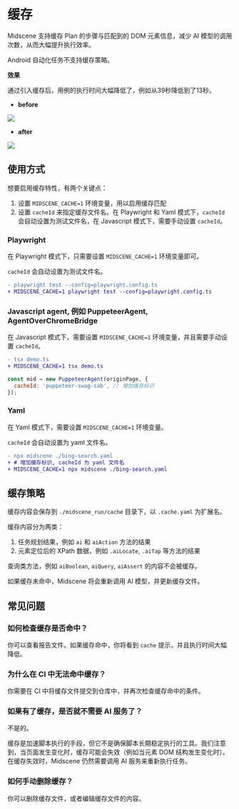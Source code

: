 # 缓存

Midscene 支持缓存 Plan 的步骤与匹配到的 DOM 元素信息，减少 AI 模型的调用次数，从而大幅提升执行效率。

Android 自动化任务不支持缓存策略。

**效果**

通过引入缓存后，用例的执行时间大幅降低了，例如从39秒降低到了13秒。

* **before**

![](/cache/no-cache-time.png)

* **after**

![](/cache/use-cache-time.png)

## 使用方式

想要启用缓存特性，有两个关键点：

1. 设置 `MIDSCENE_CACHE=1` 环境变量，用以启用缓存匹配
2. 设置 `cacheId` 来指定缓存文件名。在 Playwright 和 Yaml 模式下，`cacheId` 会自动设置为测试文件名，在 Javascript 模式下，需要手动设置 `cacheId`。

### Playwright

在 Playwright 模式下，只需要设置 `MIDSCENE_CACHE=1` 环境变量即可。

`cacheId` 会自动设置为测试文件名。

```diff
- playwright test --config=playwright.config.ts
+ MIDSCENE_CACHE=1 playwright test --config=playwright.config.ts
```

### Javascript agent, 例如 PuppeteerAgent, AgentOverChromeBridge

在 Javascript 模式下，需要设置 `MIDSCENE_CACHE=1` 环境变量，并且需要手动设置 `cacheId`。

```diff
- tsx demo.ts 
+ MIDSCENE_CACHE=1 tsx demo.ts
```

```javascript
const mid = new PuppeteerAgent(originPage, {
  cacheId: 'puppeteer-swag-sab', // 增加缓存标识
});
```

### Yaml

在 Yaml 模式下，需要设置 `MIDSCENE_CACHE=1` 环境变量。

`cacheId` 会自动设置为 yaml 文件名。

```diff
- npx midscene ./bing-search.yaml
+ # 增加缓存标识, cacheId 为 yaml 文件名
+ MIDSCENE_CACHE=1 npx midscene ./bing-search.yaml
```

## 缓存策略

缓存内容会保存到 `./midscene_run/cache` 目录下，以 `.cache.yaml` 为扩展名。

缓存内容分为两类：

1. 任务规划结果，例如 `ai` 和 `aiAction` 方法的结果
2. 元素定位后的 XPath 数据，例如 `.aiLocate`, `.aiTap` 等方法的结果

查询类方法，例如 `aiBoolean`, `aiQuery`, `aiAssert` 的内容不会被缓存。

如果缓存未命中，Midscene 将会重新调用 AI 模型，并更新缓存文件。

## 常见问题

### 如何检查缓存是否命中？

你可以查看报告文件。如果缓存命中，你将看到 `cache` 提示，并且执行时间大幅降低。

### 为什么在 CI 中无法命中缓存？

你需要在 CI 中将缓存文件提交到仓库中，并再次检查缓存命中的条件。

### 如果有了缓存，是否就不需要 AI 服务了？

不是的。

缓存是加速脚本执行的手段，但它不是确保脚本长期稳定执行的工具。我们注意到，当页面发生变化时，缓存可能会失效（例如当元素 DOM 结构发生变化时）。在缓存失效时，Midscene 仍然需要调用 AI 服务来重新执行任务。

### 如何手动删除缓存？

你可以删除缓存文件，或者编辑缓存文件的内容。
